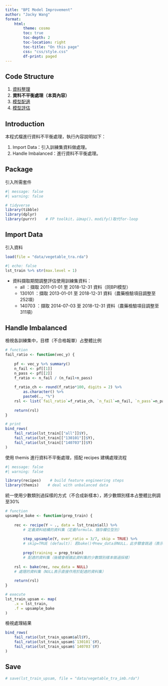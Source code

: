 ```yaml
---
title: "BPI Model Improvement"
author: "Jacky Wang"
format:
    html:
        theme: cosmo
        toc: true
        toc-depth: 2
        toc-location: right
        toc-title: "On this page"
        css: "css/style.css"
        df-print: paged
---
```




## Code Structure

1. [資料整理](https://godgodgod11101.github.io/ML_BPI_FDA/vegetable/DataWrangling.html)
2. **資料不平衡處理（本頁內容）**
3. [模型配適](https://godgodgod11101.github.io/ML_BPI_FDA/vegetable/ModelFitting.html)
4. [模型評估](https://godgodgod11101.github.io/ML_BPI_FDA/vegetable/ModelEvaluating.html)



## Introduction

本程式檔進行資料不平衡處理，執行內容說明如下：

1. Import Data：引入訓練集資料做處理。
2. Handle Imbalanced：進行資料不平衡處理。



## Package

引入所需套件
```r
#| message: false
#| warning: false

# tidyverse
library(tibble)
library(dplyr)
library(purrr)    # FP toolkit，以map()、modify()取代for-loop

```



## Import Data

引入資料
```r
load(file = "data/vegetable_tra.rda")
```

```r
#| echo: false
lst_train %>% str(max.level = 1)
```

* [資料擷取期間調整]{.hl}評估使用訓練集資料：
  + [all]{.obj} ：擷取 2011-01-01 至 2018-12-31 資料（同BPI模型）
  + [130101]{.obj} ：擷取 [2013-01-01]{.hl} 至 2018-12-31 資料（農藥檢驗項目調整至[252項]{.hl}）
  + [140703]{.obj} ：擷取 [2014-07-03]{.hl} 至 2018-12-31 資料（農藥檢驗項目調整至[311項]{.hl}）


## Handle Imbalanced

檢視各訓練集中，[目標（不合格報單）]{.hl}占整體比例
```r

# function
fail_ratio <- function(vec_y) {
    
    pf <- vec_y %>% summary()
    n_fail <- pf[[1]]
    n_pass <- pf[[2]]
    f_ratio <- n_fail / (n_fail+n_pass)
    
    f_ratio_ch <- round(f_ratio*100, digits = 2) %>% 
        as.character() %>% 
        paste0(., "%")
    rsl <- list(`fail_ratio`=f_ratio_ch, `n_fail`=n_fail, `n_pass`=n_pass)
    
    return(rsl)
}

# print
bind_rows(
    fail_ratio(lst_train[["all"]]$Y), 
    fail_ratio(lst_train[["130101"]]$Y), 
    fail_ratio(lst_train[["140703"]]$Y)
)

```

使用 [themis]{.obj} 進行資料不平衡處理，搭配 [recipes]{.obj} 建構處理流程
```r
#| message: false
#| warning: false

library(recipes)    # build feature engineering steps
library(themis)    # deal with unbalanced data

```

統一使用[少數類別過採樣]{.hl}的方式（不合成新樣本），將少數類別樣本占整體比例調至[30%]{.hl}
```r

# function
upsample_bake <- function(prep_train) {
    
    rec <- recipe(Y ~ ., data = lst_train$all) %>% 
        # 定義資料結構的資料集（定義formula、儲存欄位型別）
        
        step_upsample(Y, over_ratio = 3/7, skip = TRUE) %>%
        # skip=TRUE (default): 若bake()中new_data非NULL，此步驟會跳過（表示只用於訓練集）
        
        prep(training = prep_train)
        # 配適的資料集（後續會根據此資料集的少數類別樣本做過採樣）
    
    rsl <- bake(rec, new_data = NULL) 
    # 處理的資料集（NULL表示直接作用於配適的資料集）
    
    return(rsl)
}

# execute
lst_train_upsam <- map(
    .x = lst_train, 
    .f = upsample_bake
)

```

檢視處理結果
```r
bind_rows(
    fail_ratio(lst_train_upsam$all$Y), 
    fail_ratio(lst_train_upsam$`130101`$Y), 
    fail_ratio(lst_train_upsam$`140703`$Y)
)
```



## Save

```r
# save(lst_train_upsam, file = "data/vegetable_tra_imb.rda")
```




